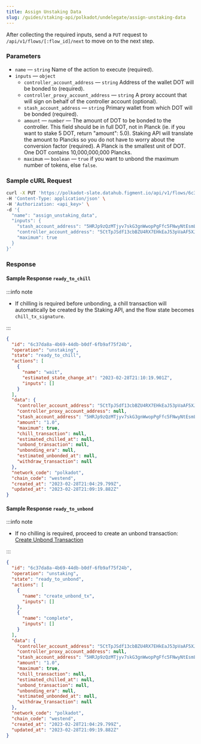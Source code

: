 ```yaml
---
title: Assign Unstaking Data
slug: /guides/staking-api/polkadot/undelegate/assign-unstaking-data
---
```


After collecting the required inputs, send a `PUT` request to `/api/v1/flows/[:flow_id]/next` to move on to the next step.

### Parameters

- `name` &mdash; `string` Name of the action to execute (required).
- `inputs` &mdash; `object`
  - `controller_account_address` &mdash; `string` Address of the wallet DOT will be bonded to (required).
  - `controller_proxy_account_address` &mdash; `string` A proxy account that will sign on behalf of the controller account (optional).
  - `stash_account_address` &mdash; `string` Primary wallet from which DOT will be bonded (required).
  - `amount` &mdash; `number` &mdash; The amount of DOT to be bonded to the controller. This field should be in full DOT, not in Planck (ie. if you want to stake 5 DOT, return "amount": 5.0). Staking API will translate the amount to Plancks so you do not have to worry about the conversion factor (required). A Planck is the smallest unit of DOT. One DOT contains 10,000,000,000 Plancks.
  - `maximum` &mdash; `boolean` &mdash; `true` if you want to unbond the maximum number of tokens, else `false`.

### Sample cURL Request

```bash {5-10}
curl -X PUT 'https://polkadot-slate.datahub.figment.io/api/v1/flows/6c37da8a-4b69-44db-b0df-6fb9af75f24b/next' \
-H 'Content-Type: application/json' \
-H 'Authorization: <api_key>' \
-d '{
  "name": "assign_unstaking_data",
  "inputs": {
    "stash_account_address": "5HRJp9zQzMTjyv7skG3gnWwopPgFfc5FNwyNtEsmLHLyRK8t",
    "controller_account_address": "5CtTpJSdf13cbBZU4RX7EHkEaJ53pVaAF5XJosmusXJ5gdDg",
    "maximum": true
  }
}'
```

### Response

#### Sample Response `ready_to_chill`

:::info note

- If chilling is required before unbonding, a chill transaction will automatically be created by the Staking API, and the flow state becomes `chill_tx_signature`.

:::

```json {4,8}
{
  "id": "6c37da8a-4b69-44db-b0df-6fb9af75f24b",
  "operation": "unstaking",
  "state": "ready_to_chill",
  "actions": [
    {
      "name": "wait",
      "estimated_state_change_at": "2023-02-28T21:10:19.901Z",
      "inputs": []
    }
  ],
  "data": {
    "controller_account_address": "5CtTpJSdf13cbBZU4RX7EHkEaJ53pVaAF5XJosmusXJ5gdDg",
    "controller_proxy_account_address": null,
    "stash_account_address": "5HRJp9zQzMTjyv7skG3gnWwopPgFfc5FNwyNtEsmLHLyRK8t",
    "amount": "1.0",
    "maximum": true,
    "chill_transaction": null,
    "estimated_chilled_at": null,
    "unbond_transaction": null,
    "unbonding_era": null,
    "estimated_unbonded_at": null,
    "withdraw_transaction": null
  },
  "network_code": "polkadot",
  "chain_code": "westend",
  "created_at": "2023-02-28T21:04:29.799Z",
  "updated_at": "2023-02-28T21:09:19.882Z"
}
```

#### Sample Response `ready_to_unbond`

:::info note

- If no chilling is required, proceed to create an unbond transaction: [Create Unbond Transaction](/guides/staking-api/polkadot/undelegate/create-unbond-transaction)

:::

```json {4}
{
  "id": "6c37da8a-4b69-44db-b0df-6fb9af75f24b",
  "operation": "unstaking",
  "state": "ready_to_unbond",
  "actions": [
    {
      "name": "create_unbond_tx",
      "inputs": []
    },
    {
      "name": "complete",
      "inputs": []
    }
  ],
  "data": {
    "controller_account_address": "5CtTpJSdf13cbBZU4RX7EHkEaJ53pVaAF5XJosmusXJ5gdDg",
    "controller_proxy_account_address": null,
    "stash_account_address": "5HRJp9zQzMTjyv7skG3gnWwopPgFfc5FNwyNtEsmLHLyRK8t",
    "amount": "1.0",
    "maximum": true,
    "chill_transaction": null,
    "estimated_chilled_at": null,
    "unbond_transaction": null,
    "unbonding_era": null,
    "estimated_unbonded_at": null,
    "withdraw_transaction": null
  },
  "network_code": "polkadot",
  "chain_code": "westend",
  "created_at": "2023-02-28T21:04:29.799Z",
  "updated_at": "2023-02-28T21:09:19.882Z"
}
```

